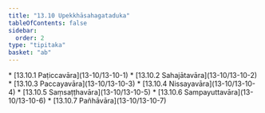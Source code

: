 ```yaml
---
title: "13.10 Upekkhāsahagataduka"
tableOfContents: false
sidebar:
  order: 2
type: "tipitaka"
basket: "ab"
---
```



<DynamicBreadcrumb />



<TableOfContents>
* [13.10.1 Paṭiccavāra](13-10/13-10-1)
* [13.10.2 Sahajātavāra](13-10/13-10-2)
* [13.10.3 Paccayavāra](13-10/13-10-3)
* [13.10.4 Nissayavāra](13-10/13-10-4)
* [13.10.5 Saṃsaṭṭhavāra](13-10/13-10-5)
* [13.10.6 Sampayuttavāra](13-10/13-10-6)
* [13.10.7 Pañhāvāra](13-10/13-10-7)
</TableOfContents>
